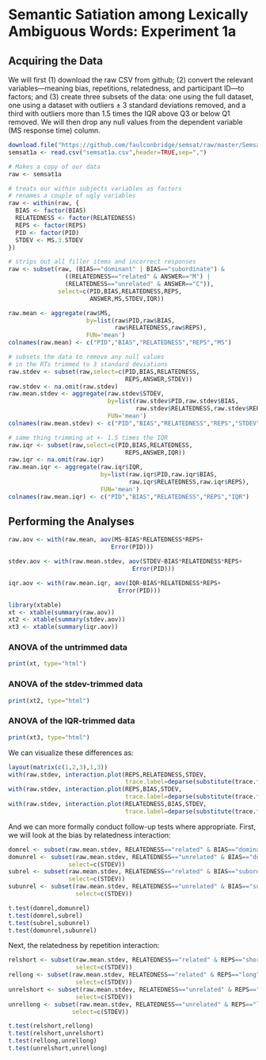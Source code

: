 Semantic Satiation among Lexically Ambiguous Words: Experiment 1a
=================================================================

Acquiring the Data
------------------

We will first (1) download the raw CSV from github; (2) convert the relevant variables---meaning bias, repetitions, relatedness, and participant ID---to factors; and (3) create three subsets of the data: one using the full dataset, one using a dataset with outliers $\pm$ 3 standard deviations removed, and a third with outliers more than 1.5 times the IQR above Q3 or below Q1 removed. We will then drop any null values from the dependent variable (MS response time) column.

```r
download.file("https://github.com/faulconbridge/semsat/raw/master/Semsat1a/Semsat1a_compiled.csv", "semsat1a.csv", "wget", extra="--no-check-certificate")
semsat1a <- read.csv("semsat1a.csv",header=TRUE,sep=",")

# Makes a copy of our data
raw <- semsat1a

# treats our within subjects variables as factors
# renames a couple of ugly variables
raw <- within(raw, {
  BIAS <- factor(BIAS)
  RELATEDNESS <- factor(RELATEDNESS)
  REPS <- factor(REPS)
  PID <- factor(PID)
  STDEV <- MS.3.STDEV
})

# strips out all filler items and incorrect responses
raw <- subset(raw, (BIAS=="dominant" | BIAS=="subordinate") & 
                ((RELATEDNESS=="related" & ANSWER=="M") |
                (RELATEDNESS=="unrelated" & ANSWER=="C")),
              select=c(PID,BIAS,RELATEDNESS,REPS,
                       ANSWER,MS,STDEV,IQR))

raw.mean <- aggregate(raw$MS,
                      by=list(raw$PID,raw$BIAS,
                              raw$RELATEDNESS,raw$REPS),
                      FUN='mean')
colnames(raw.mean) <- c("PID","BIAS","RELATEDNESS","REPS","MS")

# subsets the data to remove any null values
# in the RTs trimmed to 3 standard deviations
raw.stdev <- subset(raw,select=c(PID,BIAS,RELATEDNESS,
                                 REPS,ANSWER,STDEV))
raw.stdev <- na.omit(raw.stdev)
raw.mean.stdev <- aggregate(raw.stdev$STDEV,
                            by=list(raw.stdev$PID,raw.stdev$BIAS,
                                    raw.stdev$RELATEDNESS,raw.stdev$REPS),
                            FUN='mean')
colnames(raw.mean.stdev) <- c("PID","BIAS","RELATEDNESS","REPS","STDEV")

# same thing trimming at +- 1.5 times the IQR
raw.iqr <- subset(raw,select=c(PID,BIAS,RELATEDNESS,
                                 REPS,ANSWER,IQR))
raw.iqr <- na.omit(raw.iqr)
raw.mean.iqr <- aggregate(raw.iqr$IQR,
                          by=list(raw.iqr$PID,raw.iqr$BIAS,
                                  raw.iqr$RELATEDNESS,raw.iqr$REPS),
                          FUN='mean')
colnames(raw.mean.iqr) <- c("PID","BIAS","RELATEDNESS","REPS","IQR")
```

Performing the Analyses
-----------------------

```r
raw.aov <- with(raw.mean, aov(MS~BIAS*RELATEDNESS*REPS+
                             Error(PID)))

stdev.aov <- with(raw.mean.stdev, aov(STDEV~BIAS*RELATEDNESS*REPS+
                                   Error(PID)))

iqr.aov <- with(raw.mean.iqr, aov(IQR~BIAS*RELATEDNESS*REPS+
                               Error(PID)))

library(xtable)
xt <- xtable(summary(raw.aov))
xt2 <- xtable(summary(stdev.aov))
xt3 <- xtable(summary(iqr.aov))
```

### ANOVA of the untrimmed data ###
```r
print(xt, type="html")
```

### ANOVA of the stdev-trimmed data ###
```r
print(xt2, type="html")
```

### ANOVA of the IQR-trimmed data ###
```r
print(xt3, type="html")
```

We can visualize these differences as:
```r
layout(matrix(c(1,2,3),1,3))
with(raw.stdev, interaction.plot(REPS,RELATEDNESS,STDEV,
                                 trace.label=deparse(substitute(trace.factor))))
with(raw.stdev, interaction.plot(REPS,BIAS,STDEV,
                                 trace.label=deparse(substitute(trace.factor))))
with(raw.stdev, interaction.plot(RELATEDNESS,BIAS,STDEV,
                                 trace.label=deparse(substitute(trace.factor))))
```

And we can more formally conduct follow-up tests where appropriate. First, we will look at the bias by relatedness interaction:
```r
domrel <- subset(raw.mean.stdev, RELATEDNESS=="related" & BIAS=="dominant",select=c(STDEV))
domunrel <- subset(raw.mean.stdev, RELATEDNESS=="unrelated" & BIAS=="dominant",
                 select=c(STDEV))
subrel <- subset(raw.mean.stdev, RELATEDNESS=="related" & BIAS=="subordinate",
                 select=c(STDEV))
subunrel <- subset(raw.mean.stdev, RELATEDNESS=="unrelated" & BIAS=="subordinate",
                   select=c(STDEV))

t.test(domrel,domunrel)
t.test(domrel,subrel)
t.test(subrel,subunrel)
t.test(domunrel,subunrel)
```

Next, the relatedness by repetition interaction:
```r
relshort <- subset(raw.mean.stdev, RELATEDNESS=="related" & REPS=="short",
                   select=c(STDEV))
rellong <- subset(raw.mean.stdev, RELATEDNESS=="related" & REPS=="long",
                   select=c(STDEV))
unrelshort <- subset(raw.mean.stdev, RELATEDNESS=="unrelated" & REPS=="short",
                   select=c(STDEV))
unrellong <- subset(raw.mean.stdev, RELATEDNESS=="unrelated" & REPS=="long",
                  select=c(STDEV))

t.test(relshort,rellong)
t.test(relshort,unrelshort)
t.test(rellong,unrellong)
t.test(unrelshort,unrellong)
```